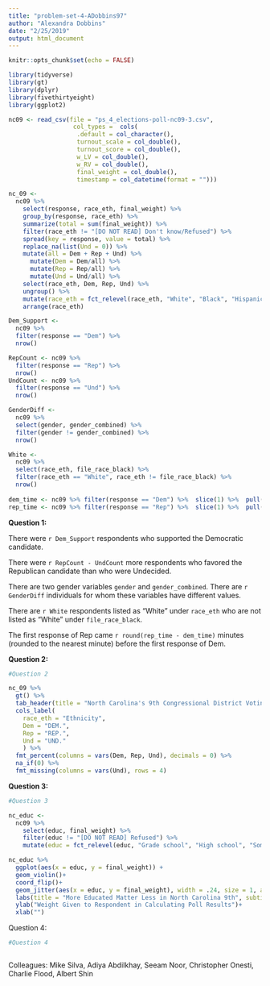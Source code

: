 ```yaml
---
title: "problem-set-4-ADobbins97"
author: "Alexandra Dobbins"
date: "2/25/2019"
output: html_document
---
```


```r
knitr::opts_chunk$set(echo = FALSE)

library(tidyverse)
library(gt)
library(dplyr)
library(fivethirtyeight)
library(ggplot2)

nc09 <- read_csv(file = "ps_4_elections-poll-nc09-3.csv", 
                  col_types =  cols(
                   .default = col_character(),
                   turnout_scale = col_double(),
                   turnout_score = col_double(),
                   w_LV = col_double(),
                   w_RV = col_double(),
                   final_weight = col_double(),
                   timestamp = col_datetime(format = "")))

```


```r
nc_09 <-
  nc09 %>% 
    select(response, race_eth, final_weight) %>%
    group_by(response, race_eth) %>% 
    summarize(total = sum(final_weight)) %>% 
    filter(race_eth != "[DO NOT READ] Don't know/Refused") %>%
    spread(key = response, value = total) %>% 
    replace_na(list(Und = 0)) %>% 
    mutate(all = Dem + Rep + Und) %>% 
      mutate(Dem = Dem/all) %>% 
      mutate(Rep = Rep/all) %>% 
      mutate(Und = Und/all) %>% 
    select(race_eth, Dem, Rep, Und) %>% 
    ungroup() %>% 
    mutate(race_eth = fct_relevel(race_eth, "White", "Black", "Hispanic", "Asian", "Other")) %>% 
    arrange(race_eth) 

Dem_Support <- 
  nc09 %>% 
  filter(response == "Dem") %>% 
  nrow()

RepCount <- nc09 %>% 
  filter(response == "Rep") %>% 
  nrow()
UndCount <- nc09 %>%  
  filter(response == "Und") %>% 
  nrow()

GenderDiff <- 
  nc09 %>%
  select(gender, gender_combined) %>% 
  filter(gender != gender_combined) %>% 
  nrow()

White <-
  nc09 %>% 
  select(race_eth, file_race_black) %>% 
  filter(race_eth == "White", race_eth != file_race_black) %>%
  nrow()
  
dem_time <- nc09 %>% filter(response == "Dem") %>%  slice(1) %>%  pull(timestamp)
rep_time <- nc09 %>% filter(response == "Rep") %>%  slice(1) %>%  pull(timestamp)

```

**Question 1:**

There were `r Dem_Support` respondents who supported the Democratic candidate.

There were `r RepCount - UndCount` more respondents who favored the Republican candidate than who were Undecided.

There are two gender variables `gender` and `gender_combined`. There are `r GenderDiff` individuals for whom these variables have different values.

There are `r White` respondents listed as "White" under `race_eth` who are not listed as "White" under `file_race_black`.

The first response of Rep came `r round(rep_time - dem_time)` minutes (rounded to the nearest minute) before the first response of Dem.



**Question 2:**

```r
#Question 2

nc_09 %>% 
  gt() %>% 
  tab_header(title = "North Carolina's 9th Congressional District Voting Distribution by Race and Party")%>% 
  cols_label(
    race_eth = "Ethnicity",
    Dem = "DEM.",
    Rep = "REP.",
    Und = "UND."
    ) %>%
  fmt_percent(columns = vars(Dem, Rep, Und), decimals = 0) %>% 
  na_if(0) %>% 
  fmt_missing(columns = vars(Und), rows = 4)

```



**Question 3:**

```r
#Question 3

nc_educ <-
  nc09 %>% 
    select(educ, final_weight) %>%
    filter(educ != "[DO NOT READ] Refused") %>%
    mutate(educ = fct_relevel(educ, "Grade school", "High school", "Some college or trade school", "Bachelors' degree", "Graduate or Professional Degree"))

nc_educ %>% 
  ggplot(aes(x = educ, y = final_weight)) +
  geom_violin()+
  coord_flip()+
  geom_jitter(aes(x = educ, y = final_weight), width = .24, size = 1, alpha = .5)+
  labs(title = "More Educated Matter Less in North Carolina 9th", subtitle = "Poll gives more weight to people who are less likely to participate in polls", caption = "New York Times Upshot/Siena College 2018 live polls")+
  ylab("Weight Given to Respondent in Calculating Poll Results")+
  xlab("")

```

Question 4:

```r

#Question 4



```

Colleagues:
Mike Silva, Adiya Abdilkhay, Seeam Noor, Christopher Onesti, Charlie Flood, Albert Shin
